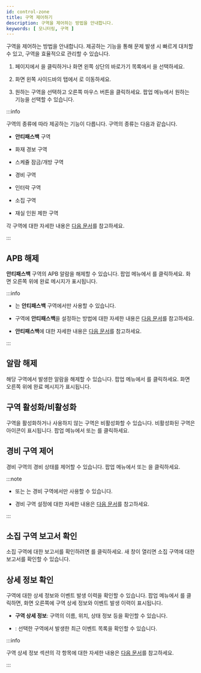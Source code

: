 ```yaml
---
id: control-zone
title: 구역 제어하기
description: 구역을 제어하는 방법을 안내합니다.
keywords: [ 모니터링, 구역 ]
---
```


구역을 제어하는 방법을 안내합니다. 제공하는 기능을 통해 문제 발생 시 빠르게 대처할 수 있고, 구역을 효율적으로 관리할 수 있습니다.

1. <Cmd sid='common.header.launcher' /> 페이지에서 <Cmd sid='common.header.arena' />을 클릭하거나 화면 왼쪽 상단의 바로가기 목록에서 <Cmd sid='common.header.arena' />을 선택하세요. 

1. 화면 왼쪽 사이드바의 <Cmd sid='arena.tree.door.title' /> 탭에서 <Cmd sid='arena.tree.door.allZones' />로 이동하세요. 

1. 원하는 구역을 선택하고 오른쪽 마우스 버튼을 클릭하세요. 팝업 메뉴에서 원하는 기능을 선택할 수 있습니다.

:::info

구역의 종류에 따라 제공하는 기능이 다릅니다. 구역의 종류는 다음과 같습니다.

* **안티패스백** 구역

* 화재 경보 구역

* 스케쥴 잠금/개방 구역

* 경비 구역

* 인터락 구역

* 소집 구역

* 재실 인원 제한 구역

각 구역에 대한 자세한 내용은 [다음 문서](#)를 참고하세요.

:::


## APB 해제

**안티패스백** 구역의 APB 알람을 해제할 수 있습니다. 팝업 메뉴에서 <Cmd sid='arena.tree.contextMenu.clearAlarm' />를 클릭하세요. 화면 오른쪽 위에 완료 메시지가 표시됩니다.

:::info

* <Cmd sid='arena.tree.contextMenu.clearAlarm' />는 **안티패스백** 구역에서만 사용할 수 있습니다.

* 구역에 **안티패스백**을 설정하는 방법에 대한 자세한 내용은 [다음 문서](#)를 참고하세요.

* **안티패스백**에 대한 자세한 내용은 [다음 문서](../../reference/glossary#apb)를 참고하세요.

:::


## 알람 해제

해당 구역에서 발생한 알람을 해제할 수 있습니다. 팝업 메뉴에서 <Cmd sid='arena.tree.contextMenu.clearAlarm' />를 클릭하세요. 화면 오른쪽 위에 완료 메시지가 표시됩니다.


## 구역 활성화/비활성화

구역을 활성화하거나 사용하지 않는 구역은 비활성화할 수 있습니다. 비활성화된 구역은 <IcDisable width='20px' height='20px' /> 아이콘이 표시됩니다. 팝업 메뉴에서 <Cmd sid='arena.tree.contextMenu.enable' /> 또는 <Cmd sid='arena.tree.contextMenu.disable' />를 클릭하세요.


## 경비 구역 제어

경비 구역의 경비 상태를 제어할 수 있습니다. 팝업 메뉴에서 <Cmd sid='arena.tree.contextMenu.arm' /> 또는 <Cmd sid='arena.tree.contextMenu.disarm' />을 클릭하세요.

:::note

* <Cmd sid='arena.tree.contextMenu.arm' /> 또는 <Cmd sid='arena.tree.contextMenu.disarm' />는 경비 구역에서만 사용할 수 있습니다.

* 경비 구역 설정에 대한 자세한 내용은 [다음 문서](#)를 참고하세요.

:::

## 소집 구역 보고서 확인

소집 구역에 대한 보고서를 확인하려면 <Cmd sid='arena.tree.contextMenu.musterReport' />를 클릭하세요. 새 창이 열리면 소집 구역에 대한 보고서를 확인할 수 있습니다.


## 상세 정보 확인

구역에 대한 상세 정보와 이벤트 발생 이력을 확인할 수 있습니다. 팝업 메뉴에서 <Cmd sid='arena.tree.contextMenu.viewDetail' />를 클릭하면, 화면 오른쪽에 구역 상세 정보와 이벤트 발생 이력이 표시됩니다.

* **구역 상세 정보**: 구역의 이름, 위치, 상태 정보 등을 확인할 수 있습니다.

* <Cmd sid='arena.recentEvent' />: 선택한 구역에서 발생한 최근 이벤트 목록을 확인할 수 있습니다.

:::info

구역 상세 정보 섹션의 각 항목에 대한 자세한 내용은 [다음 문서](#)를 참고하세요.

:::

